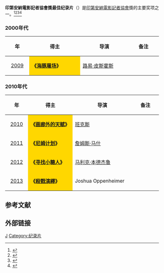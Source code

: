 '''印第安納電影記者協會獎最佳纪录片'''（{{lang-en|'''Indiana Film Journalists Association Award for Best Documentary'''}}）是[[印第安納電影記者協會|印第安納電影記者協會]]獎的主要奖项之一。<ref>{{cite web |url=http://ent.163.com/11/1214/08/7L7J9AF8000300B1.html |title=印第安纳影评人协会奖揭晓 影帝影后头衔爆冷 |accessdate=2011 |publisher=网易 |work= |language=zh-hans |archive-date=2020-01-31 |archive-url=https://web.archive.org/web/20200131154312/http://ent.163.com/11/1214/08/7L7J9AF8000300B1.html |dead-url=no }}</ref><ref>{{cite web |url=http://yule.sohu.com/20111213/n328819389.shtml |title=印第安纳影评人协会奖揭晓 影帝影后爆冷 |accessdate=2011 |publisher=搜狐网 |work= |language=zh-hans |archive-date=2020-01-31 |archive-url=https://web.archive.org/web/20200131154252/http://yule.sohu.com/20111213/n328819389.shtml |dead-url=no }}</ref><ref>{{cite web |url=http://ent.sina.com.cn/m/f/2010-12-13/17103175769.shtml |title=印第安纳影评人协会奖 《网战》《盗梦》平手 |accessdate=2010 |publisher=新浪网 |work= |language=zh-hans |archive-date=2020-04-24 |archive-url=https://web.archive.org/web/20200424051859/http://ent.sina.com.cn/m/f/2010-12-13/17103175769.shtml |dead-url=no }}</ref><ref>{{cite web |url=http://ent.sina.com.cn/m/f/2009-12-14/18232809969.shtml |title=印第安纳影评人奖揭晓 《八字没一撇》再领飞 |accessdate=2009 |publisher=新浪网 |work= |language=zh-hans |archive-date=2020-01-31 |archive-url=https://web.archive.org/web/20200131154241/http://ent.sina.com.cn/m/f/2009-12-14/18232809969.shtml |dead-url=no }}</ref>

=== 2000年代 ===
{| class="wikitable" width="95%" cellpadding="5"
|-
!width="100"|年
!width="350"|得主
!width="350"|导演
!width="200"|备注
|-
|style="text-align:center;"| [[第1届印第安納電影記者協會獎|2009]] ||  style="background:#FFD700;" |'''《[[血色海灣|海豚屠场]]》''' || [[路易·皮斯霍斯|路易·皮斯霍斯]] ||  
|}

=== 2010年代 ===
{| class="wikitable" width="95%" cellpadding="5"
|-
!width="100"|年
!width="350"|得主
!width="350"|导演
!width="200"|备注
|-
|style="text-align:center;"| [[第2届印第安納電影記者協會獎|2010]] ||  style="background:#FFD700;" | '''《[[画廊外的天赋|画廊外的天赋]]》''' || [[班克斯|班克斯]] ||  
|-
|style="text-align:center;"| [[第3届印第安納電影記者協會獎|2011]] ||  style="background:#FFD700;" | '''《[[尼姆计划|尼姆计划]]》''' || [[詹姆斯·马什|詹姆斯·马什]] ||  
|-
|style="text-align:center;"| [[第4届印第安納電影記者協會獎|2012]] ||  style="background:#FFD700;" | '''《[[寻找小糖人|寻找小糖人]]》'''|| [[马利克·本德杰鲁|马利克·本德杰鲁]] || 
|-
|style="text-align:center;"| [[第5届印第安納電影記者協會獎|2013]] ||  style="background:#FFD700;" | '''《[[殺戮演繹|殺戮演繹]]》'''||  	Joshua Oppenheimer || 
|}

==参考文献==
{{reflist}}

== 外部链接 ==
{{印第安納電影記者協會獎}}

[[Category:印第安纳影评人协会奖|J]]
[[Category:纪录片|Category:纪录片]]